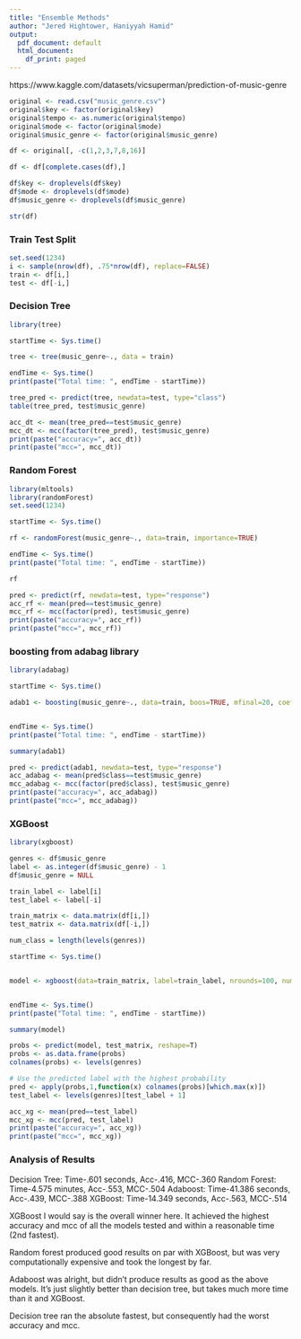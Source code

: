 ---
title: "Ensemble Methods"
author: "Jered Hightower, Haniyyah Hamid"
output:
  pdf_document: default
  html_document:
    df_print: paged
---

https://www.kaggle.com/datasets/vicsuperman/prediction-of-music-genre

```{r}
original <- read.csv("music_genre.csv")
original$key <- factor(original$key)
original$tempo <- as.numeric(original$tempo)
original$mode <- factor(original$mode)
original$music_genre <- factor(original$music_genre)

df <- original[, -c(1,2,3,7,8,16)]

df <- df[complete.cases(df),]

df$key <- droplevels(df$key)
df$mode <- droplevels(df$mode)
df$music_genre <- droplevels(df$music_genre)

str(df)
```


### Train Test Split
```{r}
set.seed(1234)
i <- sample(nrow(df), .75*nrow(df), replace=FALSE)
train <- df[i,]
test <- df[-i,]
```

### Decision Tree
```{r}
library(tree)

startTime <- Sys.time()

tree <- tree(music_genre~., data = train)

endTime <- Sys.time()
print(paste("Total time: ", endTime - startTime))

tree_pred <- predict(tree, newdata=test, type="class")
table(tree_pred, test$music_genre)

acc_dt <- mean(tree_pred==test$music_genre)
mcc_dt <- mcc(factor(tree_pred), test$music_genre)
print(paste("accuracy=", acc_dt))
print(paste("mcc=", mcc_dt))
```

### Random Forest 
```{r}
library(mltools)
library(randomForest)
set.seed(1234)

startTime <- Sys.time()

rf <- randomForest(music_genre~., data=train, importance=TRUE)

endTime <- Sys.time()
print(paste("Total time: ", endTime - startTime))

rf
```


```{r}
pred <- predict(rf, newdata=test, type="response")
acc_rf <- mean(pred==test$music_genre)
mcc_rf <- mcc(factor(pred), test$music_genre)
print(paste("accuracy=", acc_rf))
print(paste("mcc=", mcc_rf))
```


### boosting from adabag library

```{r}
library(adabag)

startTime <- Sys.time()

adab1 <- boosting(music_genre~., data=train, boos=TRUE, mfinal=20, coeflearn='Breiman')


endTime <- Sys.time()
print(paste("Total time: ", endTime - startTime))

summary(adab1)
```


```{r}
pred <- predict(adab1, newdata=test, type="response")
acc_adabag <- mean(pred$class==test$music_genre)
mcc_adabag <- mcc(factor(pred$class), test$music_genre)
print(paste("accuracy=", acc_adabag))
print(paste("mcc=", mcc_adabag))
```

### XGBoost

```{r}
library(xgboost)

genres <- df$music_genre
label <- as.integer(df$music_genre) - 1
df$music_genre = NULL

train_label <- label[i]
test_label <- label[-i]

train_matrix <- data.matrix(df[i,])
test_matrix <- data.matrix(df[-i,])

num_class = length(levels(genres))

startTime <- Sys.time()


model <- xgboost(data=train_matrix, label=train_label, nrounds=100, num_class = num_class, objective='multi:softprob')


endTime <- Sys.time()
print(paste("Total time: ", endTime - startTime))

summary(model)
```

```{r}
probs <- predict(model, test_matrix, reshape=T)
probs <- as.data.frame(probs)
colnames(probs) <- levels(genres)

# Use the predicted label with the highest probability
pred <- apply(probs,1,function(x) colnames(probs)[which.max(x)])
test_label <- levels(genres)[test_label + 1]

acc_xg <- mean(pred==test_label)
mcc_xg <- mcc(pred, test_label)
print(paste("accuracy=", acc_xg))
print(paste("mcc=", mcc_xg))
```

### Analysis of Results
Decision Tree: Time-.601 seconds, Acc-.416, MCC-.360
Random Forest: Time-4.575 minutes, Acc-.553, MCC-.504
Adaboost: Time-41.386 seconds, Acc-.439, MCC-.388
XGBoost: Time-14.349 seconds, Acc-.563, MCC-.514

XGBoost I would say is the overall winner here. It achieved the highest accuracy and mcc of all the models tested and within a reasonable time (2nd fastest).

Random forest produced good results on par with XGBoost, but was very computationally expensive and took the longest by far.

Adaboost was alright, but didn't produce results as good as the above models. It's just slightly better than decision tree, but takes much more time than it and XGBoost.

Decision tree ran the absolute fastest, but consequently had the worst accuracy and mcc.